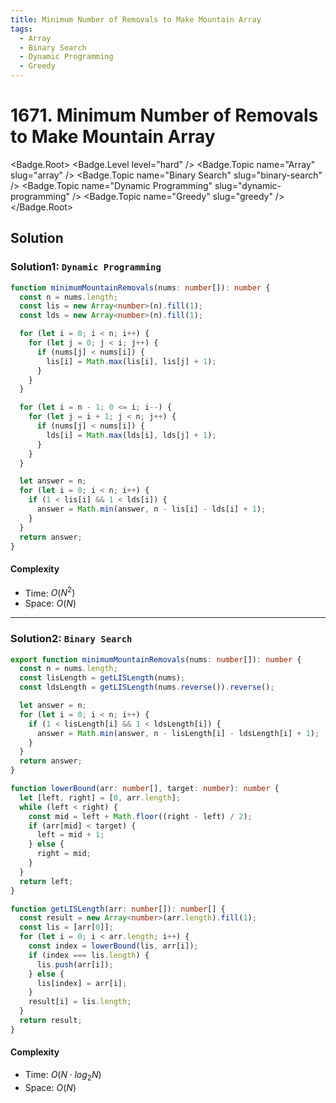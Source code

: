```yaml
---
title: Minimum Number of Removals to Make Mountain Array
tags:
  - Array
  - Binary Search
  - Dynamic Programming
  - Greedy
---
```


# 1671. Minimum Number of Removals to Make Mountain Array

<Badge.Root>
  <Badge.Level level="hard" />
  <Badge.Topic name="Array" slug="array" />
  <Badge.Topic name="Binary Search" slug="binary-search" />
  <Badge.Topic name="Dynamic Programming" slug="dynamic-programming" />
  <Badge.Topic name="Greedy" slug="greedy" />
</Badge.Root>

## Solution

### Solution1: `Dynamic Programming`

```typescript filename="solution.ts" copy
function minimumMountainRemovals(nums: number[]): number {
  const n = nums.length;
  const lis = new Array<number>(n).fill(1);
  const lds = new Array<number>(n).fill(1);

  for (let i = 0; i < n; i++) {
    for (let j = 0; j < i; j++) {
      if (nums[j] < nums[i]) {
        lis[i] = Math.max(lis[i], lis[j] + 1);
      }
    }
  }

  for (let i = n - 1; 0 <= i; i--) {
    for (let j = i + 1; j < n; j++) {
      if (nums[j] < nums[i]) {
        lds[i] = Math.max(lds[i], lds[j] + 1);
      }
    }
  }

  let answer = n;
  for (let i = 0; i < n; i++) {
    if (1 < lis[i] && 1 < lds[i]) {
      answer = Math.min(answer, n - lis[i] - lds[i] + 1);
    }
  }
  return answer;
}
```

#### Complexity

- Time: $O(N^2)$
- Space: $O(N)$

---

### Solution2: `Binary Search`

```typescript filename="solution.ts" copy
export function minimumMountainRemovals(nums: number[]): number {
  const n = nums.length;
  const lisLength = getLISLength(nums);
  const ldsLength = getLISLength(nums.reverse()).reverse();

  let answer = n;
  for (let i = 0; i < n; i++) {
    if (1 < lisLength[i] && 1 < ldsLength[i]) {
      answer = Math.min(answer, n - lisLength[i] - ldsLength[i] + 1);
    }
  }
  return answer;
}

function lowerBound(arr: number[], target: number): number {
  let [left, right] = [0, arr.length];
  while (left < right) {
    const mid = left + Math.floor((right - left) / 2);
    if (arr[mid] < target) {
      left = mid + 1;
    } else {
      right = mid;
    }
  }
  return left;
}

function getLISLength(arr: number[]): number[] {
  const result = new Array<number>(arr.length).fill(1);
  const lis = [arr[0]];
  for (let i = 0; i < arr.length; i++) {
    const index = lowerBound(lis, arr[i]);
    if (index === lis.length) {
      lis.push(arr[i]);
    } else {
      lis[index] = arr[i];
    }
    result[i] = lis.length;
  }
  return result;
}
```

#### Complexity

- Time: $O(N \cdot log_2N)$
- Space: $O(N)$

<ProblemLink
  codingSite="leetcode"
  href="https://leetcode.com/problems/minimum-number-of-removals-to-make-mountain-array"
  title="Minimum Number of Removals to Make Mountain Array"
/>
